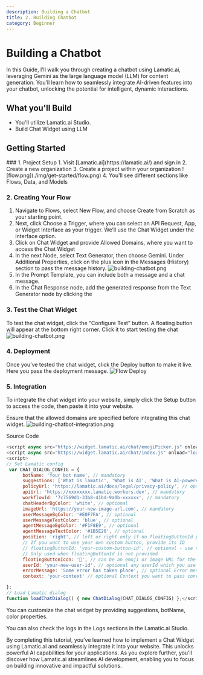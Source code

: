 ```yaml
---
description: Building a Chatbot
title: 2. Building Chatbot
category: Beginner
---
```


# Building a Chatbot

In this Guide, I’ll walk you through creating a chatbot using Lamatic.ai, leveraging Gemini as the large language model (LLM) for content generation. You’ll learn how to seamlessly integrate AI-driven features into your chatbot, unlocking the potential for intelligent, dynamic interactions.

## What you'll Build
- You'll utilize Lamatic.ai Studio.
- Build Chat Widget using LLM

## Getting Started

<Steps>
### 1. Project Setup
1. Visit [Lamatic.ai](https://lamatic.ai/) and sign in
2. Create a new organization
3. Create a project within your organization
![flow.png](./img/get-started/flow.png)
4. You'll see different sections like Flows, Data, and Models

### 2. Creating Your Flow
1. Navigate to Flows, select New Flow, and choose Create from Scratch as your starting point.
1. Next, click Choose a Trigger, where you can select an API Request, App, or Widget Interface as your trigger. We’ll use the Chat Widget under the interface option.
1. Click on Chat Widget and provide Allowed Domains, where you want to access the Chat Widget
1. In the next Node, select Text Generator, then choose Gemini. Under Additional Properties, click on the plus icon in the Messages (History) section to pass the message history.
   ![building-chatbot.png](./img/building-chatbot/chatbot.png)
1. In the Prompt Template, you can include both a message and a chat message.
1. In the Chat Response node, add the generated response from the Text Generator node by clicking the 

### 3. Test the Chat Widget
To test the chat widget, click the “Configure Test” button. A floating button will appear at the bottom right corner. Click it to start testing the chat
   ![building-chatbot.png](./img/building-chatbot/chatbot-test.png)

### 4. Deployment
Once you’ve tested the chat widget, click the Deploy button to make it live. Here you pass the deployment message.
![Flow Deploy](./img/get-started/deploy.png)

### 5. Integration
To integrate the chat widget into your website, simply click the Setup button to access the code, then paste it into your website.


Ensure that the allowed domains are specified before integrating this chat widget.
![building-chatbot-integration.png](./img/building-chatbot/chatbot-integration.png)

Source Code 

```js
<script async src="https://widget.lamatic.ai/chat/emojiPicker.js" onload="loadChatDialog()"></script>
<script async src="https://widget.lamatic.ai/chat/index.js" onload="loadChatDialog()"></script>
<script>
// Set Lamatic config
 var CHAT_DIALOG_CONFIG = {
      botName: 'Your bot name', // mandatory
      suggestions: ['What is lamatic', 'What is AI', 'What is AI-powered chatbot'], // optional array of strings
      policyUrl: 'https://lamatic.ai/docs/legal/privacy-policy', // optional chane with your policy url
      apiUrl: 'https://xxxxxxxx.lamatic.workers.dev', // mandatory
      workflowId: '7c7569d1-33b8-41bd-9a0b-xxxxxx', // mandatory
      chatHeaderBgColor: 'white', // optional
      imageUrl: 'https://your-new-image-url.com', // mandatory
      userMessageBgColor: '#E0F7FA', // optional
      userMessageTextColor: 'blue', // optional
      agentMessageBgColor: '#F1F8E9', // optional
      agentMessageTextColor: '#1B5E20', // optional
      position: 'right', // left or right only if no floatingButtonId passed
      // If you want to use your own custom button, provide its ID
      // floatingButtonId: 'your-custom-button-id', // optional - use this when you have your own button element
      // Only used when floatingButtonId is not provided
      floatingButtonIcon: '💬', // can be an emoji or image URL for the default floating button
      userId: 'your-new-user-id', // optional any userId which you use to identify the user
      errorMessage: 'Some error has taken place', // optional Error message to be shown when an error occurs
      context: 'your-context' // optional Context you want to pass convert it to string (JSON.stringify(contextObject))

};
// Load Lamatic dialog
function loadChatDialog() { new ChatDialog(CHAT_DIALOG_CONFIG) };</script> 
```

You can customize the chat widget by providing suggestions, botName, color properties.

You can also check the logs in the Logs sections in the Lamatic.ai Studio.
</Steps>


By completing this tutorial, you’ve learned how to implement a Chat Widget using Lamatic.ai and seamlessly integrate it into your website. This unlocks powerful AI capabilities for your applications. As you explore further, you’ll discover how Lamatic.ai streamlines AI development, enabling you to focus on building innovative and impactful solutions.